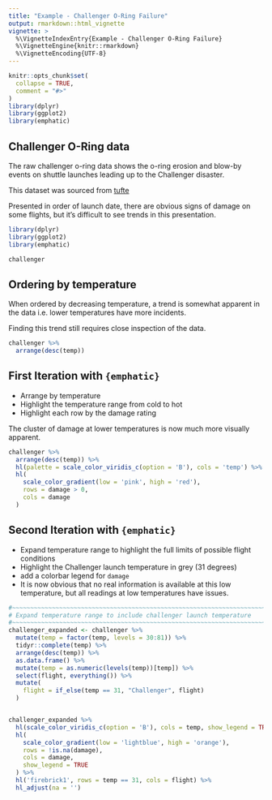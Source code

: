 ```yaml
---
title: "Example - Challenger O-Ring Failure"
output: rmarkdown::html_vignette
vignette: >
  %\VignetteIndexEntry{Example - Challenger O-Ring Failure}
  %\VignetteEngine{knitr::rmarkdown}
  %\VignetteEncoding{UTF-8}
---
```


```r
knitr::opts_chunk$set(
  collapse = TRUE,
  comment = "#>"
)
library(dplyr)
library(ggplot2)
library(emphatic)
```


Challenger O-Ring data
------------------------------------------------------------------------------

The raw challenger o-ring data shows the o-ring erosion and blow-by events on
shuttle launches leading up to the Challenger disaster.

This dataset was sourced from [tufte](http://williamwolff.org/wp-content/uploads/2013/01/tufte-challenger-1997.pdf)

Presented in order of launch date, there are obvious signs of damage on some flights,
but it's difficult to see trends in this presentation.

```r
library(dplyr)
library(ggplot2)
library(emphatic)

challenger
```


Ordering by temperature
------------------------------------------------------------------------------

When ordered by decreasing temperature, a trend is somewhat apparent in the
data i.e. lower temperatures have more incidents.

Finding this trend still requires close inspection of the data.

```r
challenger %>% 
  arrange(desc(temp))
```



First Iteration with `{emphatic}`
------------------------------------------------------------------------------

* Arrange by temperature
* Highlight the temperature range from cold to hot
* Highlight each row by the damage rating

The cluster of damage at lower temperatures is now much more visually apparent.

```r

challenger %>%
  arrange(desc(temp)) %>%
  hl(palette = scale_color_viridis_c(option = 'B'), cols = 'temp') %>%
  hl(
    scale_color_gradient(low = 'pink', high = 'red'),
    rows = damage > 0,
    cols = damage
  ) 
```





Second Iteration with `{emphatic}`
------------------------------------------------------------------------------

* Expand temperature range to highlight the full limits of possible flight conditions
* Highlight the Challenger launch temperature in grey (31 degrees)
* add a colorbar legend for `damage`
* It is now obvious that no real information is available at this low temperature,
  but all readings at low temperatures have issues.

```r
#~~~~~~~~~~~~~~~~~~~~~~~~~~~~~~~~~~~~~~~~~~~~~~~~~~~~~~~~~~~~~~~~~~~~~~~~~~~~~
# Expand temperature range to include challenger launch temperature
#~~~~~~~~~~~~~~~~~~~~~~~~~~~~~~~~~~~~~~~~~~~~~~~~~~~~~~~~~~~~~~~~~~~~~~~~~~~~~
challenger_expanded <- challenger %>%
  mutate(temp = factor(temp, levels = 30:81)) %>%
  tidyr::complete(temp) %>%
  arrange(desc(temp)) %>%
  as.data.frame() %>%
  mutate(temp = as.numeric(levels(temp))[temp]) %>%
  select(flight, everything()) %>%
  mutate(
    flight = if_else(temp == 31, "Challenger", flight)
  )


challenger_expanded %>% 
  hl(scale_color_viridis_c(option = 'B'), cols = temp, show_legend = TRUE) %>%
  hl(
    scale_color_gradient(low = 'lightblue', high = 'orange'),
    rows = !is.na(damage),
    cols = damage,
    show_legend = TRUE
  ) %>%
  hl('firebrick1', rows = temp == 31, cols = flight) %>%
  hl_adjust(na = '')
```





